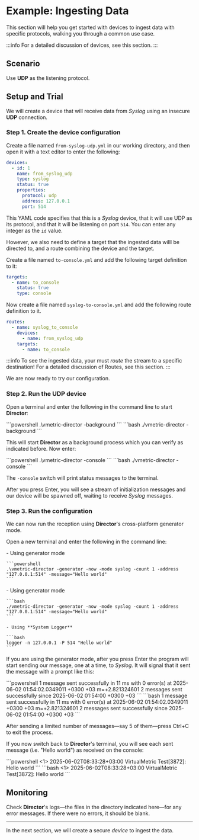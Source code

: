 
# Example: Ingesting Data

This section will help you get started with devices to ingest data with specific protocols, walking you through a common use case.

:::info
For a detailed discussion of devices, see <Topic id="devices-overview-config">this section</Topic>.
:::

## Scenario

Use **UDP** as the listening protocol.

## Setup and Trial

<Include id="note-config-files-execution" />

We will create a device that will receive data from _Syslog_ using an insecure **UDP** connection.

### Step 1. Create the device configuration

Create a file named `from-syslog-udp.yml` in our working directory, and then open it with a text editor to enter the following:

```yaml title="from-syslog-udp.yml"
devices:
  - id: 1
    name: from_syslog_udp
    type: syslog
    status: true
    properties:
      protocol: udp
      address: 127.0.0.1
      port: 514
```

This YAML code specifies that this is a _Syslog_ device, that it will use UDP as its protocol, and that it will be listening on port `514`. You can enter any integer as the `id` value.

<Include id="info-component-enablement" />

However, we also need to define a target that the ingested data willl be directed to, and a route combining the device and the target.

Create a file named `to-console.yml` and add the following target definition to it:

```yaml title="to-console.yml"
targets:
  - name: to_console
    status: true
    type: console
```

Now create a file named `syslog-to-console.yml` and add the following route definition to it.

```yaml title="syslog-to-console.yml"
routes:
  - name: syslog_to_console
    devices:
      - name: from_syslog_udp
    targets:
      - name: to_console
```

:::info
To see the ingested data, your must _route_ the stream to a specific destination! For a detailed discussion of Routes, see <Topic id="routes-config">this section</Topic>.
:::

We are now ready to try our configuration.

### Step 2. Run the UDP device

Open a terminal and enter the following in the command line to start **Director**:

<Tabs>
  <TabItem value="powershell" label="PowerShell" default>
    ```powershell
    .\vmetric-director -background
    ```
  </TabItem>
  <TabItem value="bash" label="Bash">
    ```bash
    ./vmetric-director -background
    ```
  </TabItem>
</Tabs>

This will start **Director** as a background process which you can verify as <Topic id="single-node-director-post">indicated before</Topic>. Now enter:

<Tabs>
  <TabItem value="powershell" label="PowerShell" default>
    ```powershell
    .\vmetric-director -console
    ```
  </TabItem>
  <TabItem value="bash" label="Bash">
    ```bash
    ./vmetric-director -console
    ```
  </TabItem>
</Tabs>

The `-console` switch will print status messages to the terminal.

After you press <kb-short>Enter</kb-short>, you will see a stream of initialization messages and our device will be spawned off, waiting to receive _Syslog_ messages.

### Step 3. Run the configuration

We can now run the reception using **Director**'s cross-platform generator mode.

Open a new terminal and enter the following in the command line:

<Tabs>
  <TabItem value="powershell" label="PowerShell" default>
    - Using generator mode

    ```powershell
    .\vmetric-director -generator -now -mode syslog -count 1 -address "127.0.0.1:514" -message="Hello world"
    ```
  </TabItem>
  <TabItem value="bash" label="Bash">
    - Using generator mode
  
    ```bash
    ./vmetric-director -generator -now -mode syslog -count 1 -address "127.0.0.1:514" -message="Hello world"
    ```
    
    - Using **System Logger**

    ```bash
    logger -n 127.0.0.1 -P 514 "Hello world"
    ```
  </TabItem>
</Tabs>

<Include id="caution-generator-usage" />

If you are using the generator mode, after you press <kb-short>Enter</kb-short> the program will start sending our message, one at a time, to _Syslog_. It will signal that it sent the message with a prompt like this:

<Tabs>
  <TabItem value="powershell" label="PowerShell" default>
    ```powershell
    1 message sent successfully in 11 ms with 0 error(s) at 2025-06-02 01:54:02.0349011 +0300 +03 m=+2.821324601
    2 messages sent successfully since 2025-06-02 01:54:00 +0300 +03
    ```
  </TabItem>
  <TabItem value="bash" label="Bash">
    ```bash
    1 message sent successfully in 11 ms with 0 error(s) at 2025-06-02 01:54:02.0349011 +0300 +03 m=+2.821324601
    2 messages sent successfully since 2025-06-02 01:54:00 +0300 +03
    ```
  </TabItem>
</Tabs>

After sending a limited number of messages&mdash;say 5 of them&mdash;press <kb-short>Ctrl+C</kb-short> to exit the process.

If you now switch back to **Director**'s terminal, you will see each sent message (i.e. "Hello world") as received on the console:

<Tabs>
  <TabItem value="powershell" label="PowerShell" default>
    ```powershell
    <1> 2025-06-02T08:33:28+03:00 VirtualMetric Test[3872]: Hello world
    ```
  </TabItem>
  <TabItem value="bash" label="Bash">
    ```bash
    <1> 2025-06-02T08:33:28+03:00 VirtualMetric Test[3872]: Hello world
    ```
  </TabItem>
</Tabs>

## Monitoring

Check **Director**'s logs&mdash;the files in the directory indicated <Topic id="examples-logging-setup">here</Topic>&mdash;for any error messages. If there were no errors, it should be blank.

---

In the next section, we will create a secure _device_ to ingest the data.
